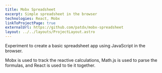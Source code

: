 ```yaml
---
title: Mobx Spreadsheet
excerpt: Simple spreadsheet in the browser
technologies: React, Mobx
linkToProjectPage: true
externalUrl: https://github.com/patdx/mobx-spreadsheet
layout: ../../layouts/ProjectLayout.astro
---
```


Experiment to create a basic spreadsheet app using JavaScript in the browser.

Mobx is used to track the reactive calculations, Math.js is used to parse the
formulas, and React is used to tie it together.
